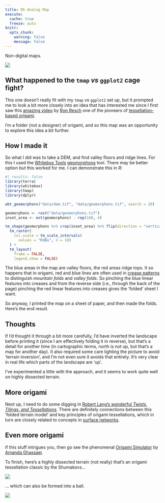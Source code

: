 ```yaml
---
title: 05 Analog Map
execute: 
  cache: true
  freeze: auto
knitr:
  opts_chunk: 
    warning: false
    message: false
---
```


Non-digital maps.

![](05-crumpled-paper-hillshade.jpg)

## What happened to the `tmap` _vs_ `ggplot2` cage fight?
This one doesn't really fit with my `tmap` _vs_ `ggplot2` set up, but it prompted me to look a bit more closely into an idea that has interested me since I first saw this [amazing video](https://www.youtube.com/watch?v=UXENKmAUL0E) by [Ron Resch](https://en.wikipedia.org/wiki/Ron_Resch) one of the pioneers of [tessellation-based origami](https://en.wikipedia.org/wiki/Origami#Origami_tessellations).

I'm a folder (not a designer) of origami, and so this map was an opportunity to explore this idea a bit further.

## How I made it
So what I did was to take a DEM, and find valley floors and ridge lines. For this I used the [Whitebox Tools](https://www.whiteboxgeo.com/) [geomorphons](https://geomorphometry.org/wp-content/uploads/2021/07/StepinskiJasiewicz2011geomorphometry.pdf) tool. There may be better option but this worked for me. I can demonstrate this in _R_:

```r
#| results: false
library(terra)
library(whitebox)
library(tmap)
library(dplyr)

wbt_geomorphons("data/dem.tif", "data/geomorphons.tif", search = 20)

geomorphons <- rast("data/geomorphons.tif")
inset_area <- ext(geomorphons) - rep(160, 4)

tm_shape(geomorphons %>% crop(inset_area) %>% flip(direction = "vertical")) + 
  tm_raster(
    col.scale = tm_scale_intervals(
      values = "RdBu", n = 10)
  ) +
  tm_layout(
    frame = FALSE, 
    legend.show = FALSE)
```

The blue areas in the map are valley floors, the red areas ridge tops. It so happens that in origami, red and blue lines are often used in [crease patterns](https://en.wikipedia.org/wiki/Crease_pattern) to distinguish _mountain folds_ and _valley folds_. So pinching the blue linear features into creases and from the reverse side (i.e., through the back of the page) pinching the red linear features into creases gives the 'folded' sheet I want.

So anyway, I printed the map on a sheet of paper, and then made the folds. Here's the end result.

## Thoughts
If I'd thought it through a bit more carefully, I'd have inverted the landscape before printing it (since I am effectively folding it in reverse), but that's a detail for another time (in cartographic terms, north is not up, but that's a map for another day). It also required some care lighting the picture to avoid 'terrain inversion', and I'm not even sure it avoids that entirely. It's very clear in real life which parts of the landscape are 'up'.

I've experimented a little with the approach, and it seems to work quite well on highly dissected terrain.

## More origami
Next up, I need to do some digging in [Robert Lang's wonderful _Twists, Tilings, and Tessellations_](https://langorigami.com/publication/twists-tilings-and-tessellations-mathematical-methods-for-geometric-origami/). There are definitely connections between this 'folded terrain model' and key principles of origami tessellations, which in turn are closely related to concepts in [surface networks](https://www.ucl.ac.uk/bartlett/casa/publications/2002/feb/casa-working-paper-43).

## Even more origami
If this stuff intrigues you, then go see the phenomenal [Origami Simulator](https://origamisimulator.org/) by [Amanda Ghassaei](https://amandaghassaei.com/).

To finish, here's a highly dissected terrain (not really) that's an origami tessellation classic by the Shumakovs... 

![](dragons-egg-peaks.jpg)

... which can also be formed into a ball.

![](dragons-egg-ball.jpg)
